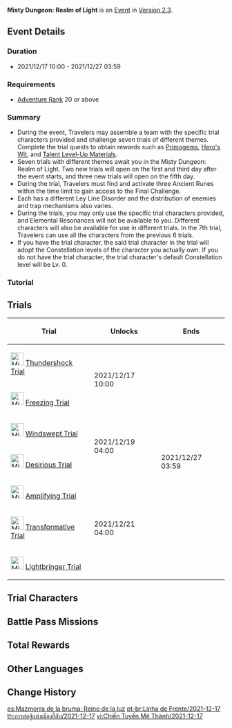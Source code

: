 {{EventTabs|rootpage=Misty Dungeon/2021-12-17
|subpage1 = Trials
|subpage2 = Characters
|story = 0
}}
{{Event
|name              = Misty Dungeon: Realm of Light
|image             = Misty Dungeon Realm of Light.png
|type              = In-Game
|type2             = Trial
|time_known        = yes
|time_start        = 2021-12-17 10:00:00
|time_end          = 2021-12-27 03:59:59
|link              = https://genshin.hoyoverse.com/en/news/detail/17553
|link2             = https://genshin.hoyoverse.com/en/news/detail/17763
}}
{{Description|Nothing from outside the Misty Dungeon can ever be taken inside.<br />Assemble your adventuring dream team and prepare to journey to a place of profound secrets.}}
'''Misty Dungeon: Realm of Light''' is an [[Event]] in [[Version 2.3]].

==Event Details==
===Duration===
* 2021/12/17 10:00 - 2021/12/27 03:59

===Requirements===
* [[Adventure Rank]] 20 or above

===Summary===
* During the event, Travelers may assemble a team with the specific trial characters provided and challenge seven trials of different themes. Complete the trial quests to obtain rewards such as [[Primogem]]s, [[Hero's Wit]], and [[Talent Level-Up Materials]].
* Seven trials with different themes await you in the Misty Dungeon: Realm of Light. Two new trials will open on the first and third day after the event starts, and three new trials will open on the fifth day.
* During the trial, Travelers must find and activate three Ancient Runes within the time limit to gain access to the Final Challenge.
* Each has a different Ley Line Disorder and the distribution of enemies and trap mechanisms also varies.
* During the trials, you may only use the specific trial characters provided, and Elemental Resonances will not be available to you. Different characters will also be available for use in different trials. In the 7th trial, Travelers can use all the characters from the previous 6 trials.
* If you have the trial character, the said trial character in the trial will adopt the Constellation levels of the character you actually own. If you do not have the trial character, the trial character's default Constellation level will be Lv. 0.

===Tutorial===
{{Tutorial
|image1  = Tutorial Battlefront Misty Dungeon 1.png
|text1   = In the trials of "Misty Dungeon: Realm of Light," you must activate all the Ancient Runes within the time limit to gain access to the Final Challenge.
|image2  = Tutorial Battlefront Misty Dungeon 2.png
|text2   = Ancient Runes are the key to unlocking the Final Challenge. Each trial contains three deactivated Ancient Runes. Interact with these runes to start their respective challenges. Complete the challenges to direct the power of the Ancient Runes to the ruin control array linked to the entrance of the Final Challenge. Once the control array is fully powered up by all the ancient runes, you can use it to begin the Final Challenge.
|image3  = Tutorial Misty Dungeon Realm of Light 3.png <!-- only this one appears to be different from the previous tutorial images -->
|text3   = You can choose from various challenges and Benediction mechanics within the trials. Complete these challenge to obtain certain bonus effects. Complete the {{Color|help|Rejuvenation}} challenge to revive all characters in your party and restore their HP. Complete the {{Color|Pyro|Plunder}} challenge to strengthen Ley Line Disorder effects.
|image4  = Tutorial Battlefront Misty Dungeon 4.png
|text4   = There are [[Automated Weapon System|automated weapons systems]] within "Misty Dungeon: Realm of Light" that will detect and attack any intruders. Use the appropriate reactions to temporarily disable these devices.
}}

==Trials==
{{Main|Misty Dungeon/2021-12-17/Trials|l1=Trials}}
{| class="article-table"
! Trial !! Unlocks !! Ends
|-
| [[File:Misty Dungeon 2021-12-17 Thundershock Trial.png|30px]] [[Misty Dungeon/2021-12-17/Trials#Thundershock Trial|Thundershock Trial]]
| rowspan = 2 | 2021/12/17 10:00
| rowspan = 7 | 2021/12/27 03:59
|-
| [[File:Misty Dungeon 2021-12-17 Freezing Trial.png|30px]] [[Misty Dungeon/2021-12-17/Trials#Freezing Trial|Freezing Trial]]
|-
| [[File:Misty Dungeon 2021-12-17 Windswept Trial.png|30px]] [[Misty Dungeon/2021-12-17/Trials#Windswept Trial|Windswept Trial]]
| rowspan = 2 | 2021/12/19 04:00
|-
| [[File:Misty Dungeon 2021-12-17 Desirious Trial.png|30px]] [[Misty Dungeon/2021-12-17/Trials#Desirious Trial|Desirious Trial]]
|-
| [[File:Misty Dungeon 2021-12-17 Amplifying Trial.png|30px]] [[Misty Dungeon/2021-12-17/Trials#Amplifying Trial|Amplifying Trial]]
| rowspan = 3 | 2021/12/21 04:00
|-
| [[File:Misty Dungeon 2021-12-17 Transformative Trial.png|30px]] [[Misty Dungeon/2021-12-17/Trials#Transformative Trial|Transformative Trial]]
|-
| [[File:Misty Dungeon 2021-12-17 Lightbringer Trial.png|30px]] [[Misty Dungeon/2021-12-17/Trials#Lightbringer Trial|Lightbringer Trial]]
|}

==Trial Characters==
{{Main|Misty Dungeon/2021-12-17/Characters|l1=Characters}}
{{Card|Kamisato Ayaka}}{{Card|Mona}}{{Card|Diona}}{{Card|Barbara}}{{Card|Xingqiu}}{{Card|Kaeya}}{{Card|Raiden Shogun}}{{Card|Tartaglia}}{{Card|Fischl}}{{Card|Beidou}}{{Card|Kujou Sara}}{{Card|Diluc}}{{Card|Xiangling}}{{Card|Sucrose}}{{Card|Rosaria}}{{Card|Thoma}}{{Card|Yoimiya}}{{Card|Albedo}}{{Card|Sayu}}{{Card|Eula}}{{Card|Lisa}}{{Card|Kaedehara Kazuha}}{{Card|Keqing}}

==Battle Pass Missions==
{{Battle Pass Missions
|name     = Shadowed Snowfall
|mission1 = {{Color|[Event]}} Complete The Transformative Trial during the "Misty Dungeon: Realm of Light" event
|exp1     = 2,250
}}

==Total Rewards==
{{Card|name=Primogem|text=420|rarity=5}}{{Card|name=Hero's Wit|text=28}}{{Card|name=Mystic Enhancement Ore|text=34}}{{Card|name=Guide to Prosperity|text=3}}{{Card|name=Guide to Diligence|text=3}}{{Card|name=Guide to Gold|text=3}}{{Card|name=Guide to Transience|text=3}}{{Card|name=Guide to Elegance|text=3}}{{Card|name=Guide to Light|text=3}}{{Card|name=Mora|text=210,000}}

==Other Languages==
{{Other Languages
|en      = Misty Dungeon: Realm of Light
|zhs     = 迷城战线・光界篇
|zhs_rm  = Míchéng Zhànxiàn · Guāng Jiè Piān
|zht     = 迷城戰線・光界篇
|zht_rm  = Míchéng Zhànxiàn · Guāng Jiè Piān
|zh_tl   = Mystical City Battlefront · Light Realm Arc
|ja      = 迷城戦線・光界編
|ja_rm   = Meijou Sensen - Koukaihen{{Assumed}}
|ja_tl   = Astray Castle Battlefront - Light World Twist{{Sino}}
|ko      = 잃어버린 도시 전선・광계
|ko_rm   = Ireobeorin Dosi Jeonseon - Gwanggye
|ko_tl   = Lost City Frontline - Kingdom of Light
|es      = Mazmorra de la bruma: Reino de luz
|es_tl   = 
|fr      = Cité perdue : Domaine de lumière
|fr_tl   = Lost City: Domain of Light
|ru      = Туманное подземелье: Обитель света
|ru_tl   = 
|th      = การต่อสู้แห่งเมืองลี้ลับ - แสงสว่างในโลกกว้าง
|th_rm   = Kan Tosu Haeng Mueang Lilap - Saengotwang Nai Lok Kwang
|th_tl   = 
|vi      = Chiến Tuyến Mê Thành - Chương Ánh Sáng
|vi_tl   = 
|de      = Verlorene Stadt an der Front – Reich des Lichts
|de_tl   = Lost City at the Front - Realm of Light
|id      = Kota Kabut: Alam Cahaya
|id_tl   = Misty City: Realm of Light
|pt      = Linha de Frente: Reino da Luz
|pt_tl   = 
}}

==Change History==
{{Change History|2.3}}

[[es:Mazmorra de la bruma: Reino de la luz]]
[[pt-br:Linha de Frente/2021-12-17]]
[[th:การต่อสู้แห่งเมืองลี้ลับ/2021-12-17]]
[[vi:Chiến Tuyến Mê Thành/2021-12-17]]
